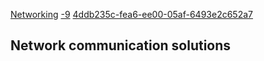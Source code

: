 [[Property:title|Networking]]
[[Property:weight|-9]]
[[Property:uuid|4ddb235c-fea6-ee00-05af-6493e2c652a7]]
== Network communication solutions==



